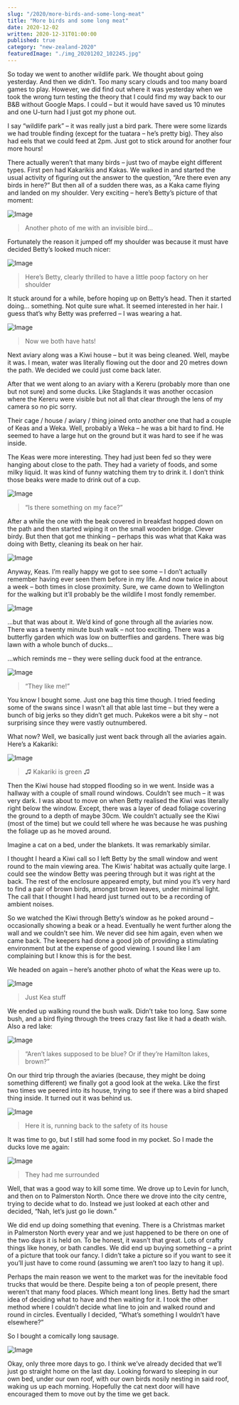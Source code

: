 ```yaml
---
slug: "/2020/more-birds-and-some-long-meat"
title: "More birds and some long meat"
date: 2020-12-02
written: 2020-12-31T01:00:00
published: true
category: "new-zealand-2020"
featuredImage: "./img_20201202_102245.jpg"
---
```


So today we went to another wildlife park. We thought about going yesterday. And then we didn’t. Too many scary clouds and too many board games to play. However, we did find out where it was yesterday when we took the wrong turn testing the theory that I could find my way back to our B&B without Google Maps. I could – but it would have saved us 10 minutes and one U-turn had I just got my phone out.

I say “wildlife park” – it was really just a bird park. There were some lizards we had trouble finding (except for the tuatara – he’s pretty big). They also had eels that we could feed at 2pm. Just got to stick around for another four more hours\!

There actually weren’t that many birds – just two of maybe eight different types. First pen had Kakarikis and Kakas. We walked in and started the usual activity of figuring out the answer to the question, “Are there even any birds in here?” But then all of a sudden there was, as a Kaka came flying and landed on my shoulder. Very exciting – here’s Betty’s picture of that moment:

![Image](img_20201202_101202.jpg)

> Another photo of me with an invisible bird…

Fortunately the reason it jumped off my shoulder was because it must have decided Betty’s looked much nicer:

![Image](img_20201202_101212.jpg)

> Here’s Betty, clearly thrilled to have a little poop factory on her shoulder

It stuck around for a while, before hoping up on Betty’s head. Then it started doing… something. Not quite sure what. It seemed interested in her hair. I guess that’s why Betty was preferred – I was wearing a hat.

![Image](img_20201202_101229.jpg)

> Now we both have hats\!

Next aviary along was a Kiwi house – but it was being cleaned. Well, maybe it was. I mean, water was literally flowing out the door and 20 metres down the path. We decided we could just come back later.

After that we went along to an aviary with a Kereru (probably more than one but not sure) and some ducks. Like Staglands it was another occasion where the Kereru were visible but not all that clear through the lens of my camera so no pic sorry.

Their cage / house / aviary / thing joined onto another one that had a couple of Keas and a Weka. Well, probably a Weka – he was a bit hard to find. He seemed to have a large hut on the ground but it was hard to see if he was inside.

The Keas were more interesting. They had just been fed so they were hanging about close to the path. They had a variety of foods, and some milky liquid. It was kind of funny watching them try to drink it. I don’t think those beaks were made to drink out of a cup.

![Image](img_20201202_102245.jpg)

> “Is there something on my face?”

After a while the one with the beak covered in breakfast hopped down on the path and then started wiping it on the small wooden bridge. Clever birdy. But then that got me thinking – perhaps this was what that Kaka was doing with Betty, cleaning its beak on her hair.

![Image](img_20201202_102215.jpg)

Anyway, Keas. I’m really happy we got to see some – I don’t actually remember having ever seen them before in my life. And now twice in about a week – both times in close proximity. Sure, we came down to Wellington for the walking but it’ll probably be the wildlife I most fondly remember.

![Image](img_20201202_102516.jpg)

…but that was about it. We’d kind of gone through all the aviaries now. There was a twenty minute bush walk – not too exciting. There was a butterfly garden which was low on butterflies and gardens. There was big lawn with a whole bunch of ducks…

…which reminds me – they were selling duck food at the entrance.

![Image](img_20201202_104632.jpg)

> “They like me\!”

You know I bought some. Just one bag this time though. I tried feeding some of the swans since I wasn’t all that able last time – but they were a bunch of big jerks so they didn’t get much. Pukekos were a bit shy – not surprising since they were vastly outnumbered.

What now? Well, we basically just went back through all the aviaries again. Here’s a Kakariki:

![Image](img_20201202_110901.jpg)

> ♫ Kakariki is green ♫

Then the Kiwi house had stopped flooding so in we went. Inside was a hallway with a couple of small round windows. Couldn’t see much – it was very dark. I was about to move on when Betty realised the Kiwi was literally right below the window. Except, there was a layer of dead foliage covering the ground to a depth of maybe 30cm. We couldn’t actually see the Kiwi (most of the time) but we could tell where he was because he was pushing the foliage up as he moved around.

Imagine a cat on a bed, under the blankets. It was remarkably similar.

I thought I heard a Kiwi call so I left Betty by the small window and went round to the main viewing area. The Kiwis’ habitat was actually quite large. I could see the window Betty was peering through but it was right at the back. The rest of the enclosure appeared empty, but mind you it’s very hard to find a pair of brown birds, amongst brown leaves, under minimal light. The call that I thought I had heard just turned out to be a recording of ambient noises.

So we watched the Kiwi through Betty’s window as he poked around – occasionally showing a beak or a head. Eventually he went further along the wall and we couldn’t see him. We never did see him again, even when we came back. The keepers had done a good job of providing a stimulating environment but at the expense of good viewing. I sound like I am complaining but I know this is for the best.

We headed on again – here’s another photo of what the Keas were up to.

![Image](img_20201202_111538.jpg)

> Just Kea stuff

We ended up walking round the bush walk. Didn’t take too long. Saw some bush, and a bird flying through the trees crazy fast like it had a death wish. Also a red lake:

![Image](img_20201202_113301.jpg)

> “Aren’t lakes supposed to be blue? Or if they’re Hamilton lakes, brown?”

On our third trip through the aviaries (because, they might be doing something different) we finally got a good look at the weka. Like the first two times we peered into its house, trying to see if there was a bird shaped thing inside. It turned out it was behind us.

![Image](img_20201202_113745.jpg)

> Here it is, running back to the safety of its house

It was time to go, but I still had some food in my pocket. So I made the ducks love me again:

![Image](img_20201202_114448.jpg)

> They had me surrounded

Well, that was a good way to kill some time. We drove up to Levin for lunch, and then on to Palmerston North. Once there we drove into the city centre, trying to decide what to do. Instead we just looked at each other and decided, “Nah, let’s just go lie down.”

We did end up doing something that evening. There is a Christmas market in Palmerston North every year and we just happened to be there on one of the two days it is held on. To be honest, it wasn’t that great. Lots of crafty things like honey, or bath candles. We did end up buying something – a print of a picture that took our fancy. I didn’t take a picture so if you want to see it you’ll just have to come round (assuming we aren’t too lazy to hang it up).

Perhaps the main reason we went to the market was for the inevitable food trucks that would be there. Despite being a ton of people present, there weren’t that many food places. Which meant long lines. Betty had the smart idea of deciding what to have and then waiting for it. I took the other method where I couldn’t decide what line to join and walked round and round in circles. Eventually I decided, “What’s something I wouldn’t have elsewhere?”

So I bought a comically long sausage.

![Image](img_20201202_183713.jpg)

Okay, only three more days to go. I think we’ve already decided that we’ll just go straight home on the last day. Looking forward to sleeping in our own bed, under our own roof, with our own birds nosily nesting in said roof, waking us up each morning. Hopefully the cat next door will have encouraged them to move out by the time we get back.